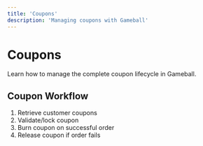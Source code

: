 ```yaml
---
title: 'Coupons'
description: 'Managing coupons with Gameball'
---
```


# Coupons

Learn how to manage the complete coupon lifecycle in Gameball.

## Coupon Workflow

1. Retrieve customer coupons
2. Validate/lock coupon
3. Burn coupon on successful order
4. Release coupon if order fails

